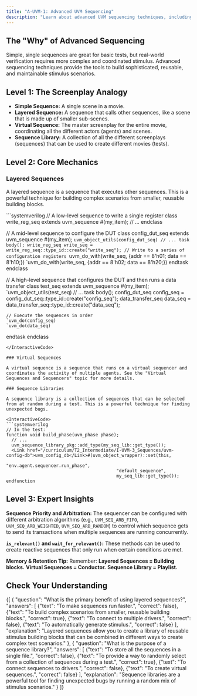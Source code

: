 ```yaml
---
title: "A-UVM-1: Advanced UVM Sequencing"
description: "Learn about advanced UVM sequencing techniques, including layered sequences, virtual sequences, and sequence libraries."
---
```



## The "Why" of Advanced Sequencing

Simple, single sequences are great for basic tests, but real-world verification requires more complex and coordinated stimulus. Advanced sequencing techniques provide the tools to build sophisticated, reusable, and maintainable stimulus scenarios.

## Level 1: The Screenplay Analogy

- **Simple Sequence:** A single scene in a movie.
- **Layered Sequence:** A sequence that calls other sequences, like a scene that is made up of smaller sub-scenes.
- **Virtual Sequence:** The master screenplay for the entire movie, coordinating all the different actors (agents) and scenes.
- **Sequence Library:** A collection of all the different screenplays (sequences) that can be used to create different movies (tests).

## Level 2: Core Mechanics

### Layered Sequences

A layered sequence is a sequence that executes other sequences. This is a powerful technique for building complex scenarios from smaller, reusable building blocks.

<InteractiveCode>
```systemverilog
// A low-level sequence to write a single register
class write_reg_seq extends uvm_sequence #(my_item);
  // ...
endclass

// A mid-level sequence to configure the DUT
class config_dut_seq extends uvm_sequence #(my_item);
  `uvm_object_utils(config_dut_seq)
  // ...
  task body();
    write_reg_seq write_seq = write_reg_seq::type_id::create("write_seq");
    // Write to a series of configuration registers
    `uvm_do_with(write_seq, {addr == 8'h01; data == 8'h10;})
    `uvm_do_with(write_seq, {addr == 8'h02; data == 8'h20;})
  endtask
endclass

// A high-level sequence that configures the DUT and then runs a data transfer
class test_seq extends uvm_sequence #(my_item);
  `uvm_object_utils(test_seq)
  // ...
  task body();
    config_dut_seq config_seq = config_dut_seq::type_id::create("config_seq");
    data_transfer_seq data_seq = data_transfer_seq::type_id::create("data_seq");

    // Execute the sequences in order
    `uvm_do(config_seq)
    `uvm_do(data_seq)
  endtask
endclass
```
</InteractiveCode>

### Virtual Sequences

A virtual sequence is a sequence that runs on a virtual sequencer and coordinates the activity of multiple agents. See the "Virtual Sequences and Sequencers" topic for more details.

### Sequence Libraries

A sequence library is a collection of sequences that can be selected from at random during a test. This is a powerful technique for finding unexpected bugs.

<InteractiveCode>
```systemverilog
// In the test:
function void build_phase(uvm_phase phase);
  // ...
  uvm_sequence_library_pkg::add_type(my_seq_lib::get_type());
  <Link href="/curriculum/T2_Intermediate/I-UVM-3_Sequences/uvm-config-db">uvm_config_db</Link>#(uvm_object_wrapper)::set(this,
                                          "env.agent.sequencer.run_phase",
                                          "default_sequence",
                                          my_seq_lib::get_type());
endfunction
```
</InteractiveCode>

## Level 3: Expert Insights

**Sequence Priority and Arbitration:** The sequencer can be configured with different arbitration algorithms (e.g., `UVM_SEQ_ARB_FIFO`, `UVM_SEQ_ARB_WEIGHTED`, `UVM_SEQ_ARB_RANDOM`) to control which sequence gets to send its transactions when multiple sequences are running concurrently.

**`is_relevant()` and `wait_for_relevant()`:** These methods can be used to create reactive sequences that only run when certain conditions are met.

**Memory & Retention Tip:** Remember: **Layered Sequences = Building blocks.** **Virtual Sequences = Conductor.** **Sequence Library = Playlist.**

## Check Your Understanding

<Quiz>
  {[
    {
      "question": "What is the primary benefit of using layered sequences?",
      "answers": [
        {"text": "To make sequences run faster.", "correct": false},
        {"text": "To build complex scenarios from smaller, reusable building blocks.", "correct": true},
        {"text": "To connect to multiple drivers.", "correct": false},
        {"text": "To automatically generate stimulus.", "correct": false}
      ],
      "explanation": "Layered sequences allow you to create a library of reusable stimulus building blocks that can be combined in different ways to create complex test scenarios."
    },
    {
      "question": "What is the purpose of a sequence library?",
      "answers": [
        {"text": "To store all the sequences in a single file.", "correct": false},
        {"text": "To provide a way to randomly select from a collection of sequences during a test.", "correct": true},
        {"text": "To connect sequences to drivers.", "correct": false},
        {"text": "To create virtual sequences.", "correct": false}
      ],
      "explanation": "Sequence libraries are a powerful tool for finding unexpected bugs by running a random mix of stimulus scenarios."
    }
  ]}
</Quiz>
